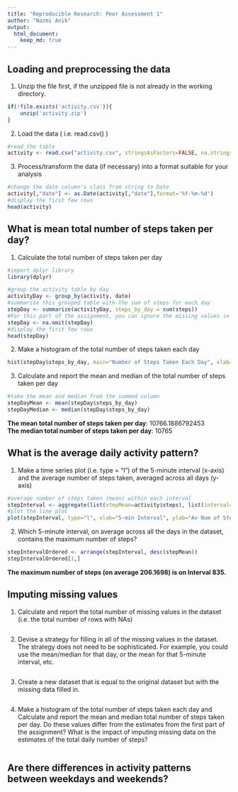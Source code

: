 ```yaml
---
title: "Reproducible Research: Peer Assessment 1"
author: "Nazmi Anik"
output: 
  html_document:
    keep_md: true
---
```



## Loading and preprocessing the data  

1. Unzip the file first, if the unzipped file is not already in the working directory.  
```r
if(!file.exists('activity.csv')){
    unzip('activity.zip')
}
```

2. Load the data ( i.e. read.csv() )  
```r
#read the table
activity <- read.csv("activity.csv", stringsAsFactors=FALSE, na.strings="NA")
```

3. Process/transform the data (if necessary) into a format suitable for your analysis  
```r
#change the date column's class from string to Date
activity[,"date"] <- as.Date(activity[,"date"],format='%Y-%m-%d')
#display the first few rows
head(activity)
```

## What is mean total number of steps taken per day?  

1. Calculate the total number of steps taken per day  
```r
#import dplyr library
library(dplyr)
```
```r
#group the activity table by day
activityDay <- group_by(activity, date)
#summarize this grouped table with the sum of steps for each day
stepDay <- summarize(activityDay, steps_by_day = sum(steps))
#For this part of the assignment, you can ignore the missing values in the dataset.
stepDay <- na.omit(stepDay)
#display the first few rows
head(stepDay)
```

2. Make a histogram of the total number of steps taken each day  
```r
hist(stepDay$steps_by_day, main="Number of Steps Taken Each Day", xlab="Number of Steps per Day", ylab="Frequency", col = "red")
```

3. Calculate and report the mean and median of the total number of steps taken per day
```r
#take the mean and median from the summed column
stepDayMean <- mean(stepDay$steps_by_day)
stepDayMedian <- median(stepDay$steps_by_day)
```
**The mean total number of steps taken per day**: 10766.1886792453  
**The median total number of steps taken per day**: 10765   

## What is the average daily activity pattern?  

1. Make a time series plot (i.e. type = "l") of the 5-minute interval (x-axis) and the average number of steps taken, averaged across all days (y-axis)  
```r
#average number of steps taken (mean) within each interval
stepInterval <- aggregate(list(stepMean=activity$steps), list(interval=activity$interval), mean, na.rm=TRUE)
#plot the line plot
plot(stepInterval, type="l", xlab="5-min Interval", ylab="Av Num of Steps", main = "Average Number of Steps Taken", col = "blue")
```

2. Which 5-minute interval, on average across all the days in the dataset, contains the maximum number of steps?  
```r
stepIntervalOrdered <- arrange(stepInterval, desc(stepMean))
stepIntervalOrdered[1,]
```
**The maximum number of steps (on average 206.1698) is on Interval 835.**  

## Imputing missing values  

1. Calculate and report the total number of missing values in the dataset (i.e. the total number of rows with NAs)  
```r

```

2. Devise a strategy for filling in all of the missing values in the dataset. The strategy does not need to be sophisticated. For example, you could use the mean/median for that day, or the mean for that 5-minute interval, etc.  
```r

```

3. Create a new dataset that is equal to the original dataset but with the missing data filled in.  
```r

```

4. Make a histogram of the total number of steps taken each day and Calculate and report the mean and median total number of steps taken per day. Do these values differ from the estimates from the first part of the assignment? What is the impact of imputing missing data on the estimates of the total daily number of steps?  
```r

```

## Are there differences in activity patterns between weekdays and weekends?  
